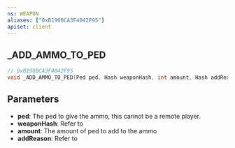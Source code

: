 ```yaml
---
ns: WEAPON
aliases: ["0xB190BCA3F4042F95"]
apiset: client
---
```

## _ADD_AMMO_TO_PED

```c
// 0xB190BCA3F4042F95
void _ADD_AMMO_TO_PED(Ped ped, Hash weaponHash, int amount, Hash addReason);
```


## Parameters
* **ped**: The ped to give the ammo, this cannot be a remote player.
* **weaponHash**: Refer to <EmbeddedEnum name="eWeaponHash" />
* **amount**: The amount of ped to add to the ammo
* **addReason**: Refer to <EmbeddedEnum name="eAddItemReason" />
